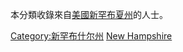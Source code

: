 {{Catnav|頁面分類|人物|各國人物|美国人|各州美国人}}

本分類收錄來自[[美國|美國]][[新罕布夏州|新罕布夏州]]的人士。

[[Category:新罕布什尔州|Category:新罕布什尔州]]
[[Category:美国各州人物|New Hampshire]]